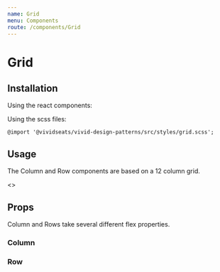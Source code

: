 ```yaml
---
name: Grid
menu: Components
route: /components/Grid
---
```





# Grid

## Installation

Using the react components:


Using the scss files:

    @import '@vividseats/vivid-design-patterns/src/styles/grid.scss';

## Usage
The Column and Row components are based on a 12 column grid.

<Playground>
    <>
        <Row>
            <Column sm={12} md={6} lg={4} xl={4}>
                <GridItem/>
            </Column>
            <Column sm={12} md={6} lg={4} xl={4}>
                <GridItem/>
            </Column>
            <Column sm={12} md={6} lg={4} xl={4}>
                <GridItem/>
            </Column>
        </Row>
        <Row>
            <Column sm={12} md={6} lg={4} xl={4}>
                <GridItem/>
            </Column>
            <Column sm={12} md={6} lg={4} xl={4}>
                <GridItem/>
            </Column>
            <Column sm={12} md={6} lg={4} xl={4}>
                <GridItem/>
            </Column>
        </Row>
        <Row>
            <Column sm={12} md={6} lg={4} xl={4}>
                <GridItem/>
            </Column>
            <Column sm={12} md={6} lg={4} xl={4}>
                <GridItem/>
            </Column>
            <Column sm={12} md={6} lg={4} xl={4}>
                <GridItem/>
            </Column>
        </Row>
    </>
</Playground>

## Props
Column and Rows take several different flex properties.

### Column
<Props of={Column} />

### Row
<Props of={Row} />
